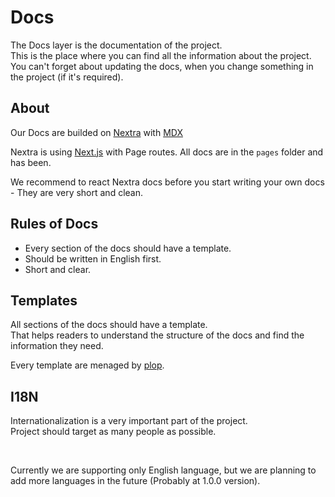 # Docs

The Docs layer is the documentation of the project. <br/> This is the place where you can find all the information about
the project.<br/> You can't forget about updating the docs, when you change something in the project (if it's required).

## About

Our Docs are builded on [Nextra](https://nextra.site/) with [MDX](https://mdxjs.com/docs/)

Nextra is using [Next.js]() with Page routes. All docs are in the `pages` folder and has been.

We recommend to react Nextra docs before you start writing your own docs - They are very short and clean. <br/>

## Rules of Docs

- Every section of the docs should have a template.
- Should be written in English first.
- Short and clear.

## Templates

All sections of the docs should have a template. <br/> That helps readers to understand the structure of the docs and
find the information they need.

Every template are menaged by [plop](https://plopjs.com/). <br/>

## I18N

Internationalization is a very important part of the project. <br/> Project should target as many people as possible.

<br />

Currently we are supporting only English language, but we are planning to add more languages in the future (Probably at
1.0.0 version). <br/>
